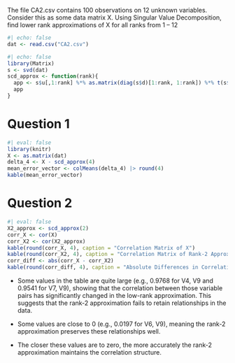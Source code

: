 The file CA2.csv contains 100 observations on 12 unknown variables. Consider this as some data matrix X. Using Singular Value Decomposition, find lower rank approximations of X for all ranks from 1 – 12

```r
#| echo: false
dat <- read.csv("CA2.csv")
```

```r
#| echo: false
library(Matrix)
s <- svd(dat)
scd_approx <- function(rank){
  app <- s$u[,1:rank] %*% as.matrix(diag(s$d)[1:rank, 1:rank]) %*% t(s$v[,1:rank])
  app
}
```

# Question 1

```r
#| eval: false
library(knitr)
X <- as.matrix(dat)
delta_4 <- X - scd_approx(4)
mean_error_vector <- colMeans(delta_4) |> round(4)
kable(mean_error_vector)
```

# Question 2

```r
#| eval: false
X2_approx <- scd_approx(2)
corr_X <- cor(X)
corr_X2 <- cor(X2_approx)
kable(round(corr_X, 4), caption = "Correlation Matrix of X")
kable(round(corr_X2, 4), caption = "Correlation Matrix of Rank-2 Approximation")
corr_diff <- abs(corr_X - corr_X2)
kable(round(corr_diff, 4), caption = "Absolute Differences in Correlation Matrices")

```

-   Some values in the table are quite large (e.g., 0.9768 for V4, V9 and 0.9541 for V7, V9), showing that the correlation between those variable pairs has significantly changed in the low-rank approximation. This suggests that the rank-2 approximation fails to retain relationships in the data.

-   Some values are close to 0 (e.g., 0.0197 for V6, V9), meaning the rank-2 approximation preserves these relationships well.

<!-- -->

-   The closer these values are to zero, the more accurately the rank-2 approximation maintains the correlation structure.
